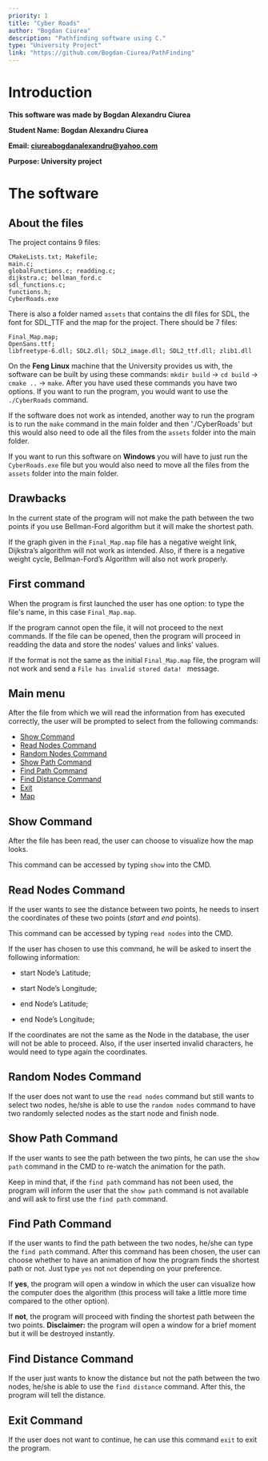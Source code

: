 ```yaml
---
priority: 1
title: "Cyber Roads"
author: "Bogdan Ciurea"
description: "Pathfinding software using C."
type: "University Project"
link: "https://github.com/Bogdan-Ciurea/PathFinding"
---
```


# Introduction

**This software was made by Bogdan Alexandru Ciurea**

**Student Name: Bogdan Alexandru Ciurea**

**Email: ciureabogdanalexandru@yahoo.com**

**Purpose: University project**

# The software

## About the files

The project contains 9 files:

```
CMakeLists.txt; Makefile;
main.c;
globalFunctions.c; readding.c;
dijkstra.c; bellman_ford.c
sdl_functions.c;
functions.h;
CyberRoads.exe
```

There is also a folder named `assets` that contains the dll files for SDL, the font for SDL_TTF and the map for the project. There should be 7 files:

```
Final_Map.map;
OpenSans.ttf;
libfreetype-6.dll; SDL2.dll; SDL2_image.dll; SDL2_ttf.dll; zlib1.dll
```

On the **Feng Linux** machine that the University provides us with, the software can be built by using these commands: `mkdir build` -> `cd build` -> `cmake ..` -> `make`.
After you have used these commands you have two options. If you want to run the program, you would want to use the `./CyberRoads` command.

If the software does not work as intended, another way to run the program is to run the `make` command in the main folder and then './CyberRoads' but this would also need to ode all the files from the `assets` folder into the main folder.

If you want to run this software on **Windows** you will have to just run the `CyberRoads.exe` file but you would also need to move all the files from the `assets` folder into the main folder.

## Drawbacks

In the current state of the program will not make the path between the two points if you use Bellman-Ford algorithm but it will make the shortest path.

If the graph given in the `Final_Map.map` file has a negative weight link, Dijkstra’s algorithm will not work as intended. Also, if there is a negative weight cycle, Bellman-Ford’s Algorithm will also not work properly.

## First command

When the program is first launched the user has one option: to type the file's name, in this case `Final_Map.map`.

If the program cannot open the file, it will not proceed to the next commands.
If the file can be opened, then the program will proceed in readding the data and store the nodes' values and links' values.

If the format is not the same as the initial `Final_Map.map` file, the program will not work and send a `File has invalid stored data! ` message.

## Main menu

After the file from which we will read the information from has executed correctly, the user will be prompted to select from the following commands:

- [Show Command](#show-command)
- [Read Nodes Command](#read-nodes-command)
- [Random Nodes Command](#random-nodes-command)
- [Show Path Command](#show-path-command)
- [Find Path Command](#find-path-command)
- [Find Distance Command](#find-dostance-command)
- [Exit](#exit-command)
- [Map](#egypt-map)

## Show Command

After the file has been read, the user can choose to visualize how the map looks.

This command can be accessed by typing `show` into the CMD.

## Read Nodes Command

If the user wants to see the distance between two points, he needs to insert the coordinates of these two points (_start_ and _end_ points).

This command can be accessed by typing `read nodes` into the CMD.

If the user has chosen to use this command, he will be asked to insert the following information:

- start Node’s Latitude;

- start Node’s Longitude;

- end Node’s Latitude;

- end Node’s Longitude;

If the coordinates are not the same as the Node in the database, the user will not be able to proceed. Also, if the user inserted invalid characters, he would need to type again the coordinates.

## Random Nodes Command

If the user does not want to use the `read nodes` command but still wants to select two nodes, he/she is able to use the `random nodes` command to have two randomly selected nodes as the start node and finish node.

## Show Path Command

If the user wants to see the path between the two pints, he can use the `show path` command in the CMD to re-watch the animation for the path.

Keep in mind that, if the `find path` command has not been used, the program will inform the user that the `show path` command is not available and will ask to first use the `find path` command.

## Find Path Command

If the user wants to find the path between the two nodes, he/she can type the `find path` command. After this command has been chosen, the user can choose whether to have an animation of how the program finds the shortest path or not. Just type `yes` not `not` depending on your preference.

If **yes**, the program will open a window in which the user can visualize how the computer does the algorithm (this process will take a little more time compared to the other option).

If **not**, the program will proceed with finding the shortest path between the two points. **Disclaimer:** the program will open a window for a brief moment but it will be destroyed instantly.

## Find Distance Command

If the user just wants to know the distance but not the path between the two nodes, he/she is able to use the `find distance` command. After this, the program will tell the distance.

## Exit Command

If the user does not want to continue, he can use this command `exit` to exit the program.
